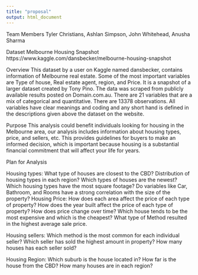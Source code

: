 ---
title: "proposal"
output: html_document
---

Team Members
Tyler Christians, Ashlan Simpson, John Whitehead, Anusha Sharma 

Dataset 
Melbourne Housing Snapshot
https://www.kaggle.com/dansbecker/melbourne-housing-snapshot

Overview
This dataset by a user on Kaggle named dansbecker, contains information of Melbourne real estate. Some of the most important variables are Type of house, Real estate agent, region, and Price.  It is a snapshot of a larger dataset created by Tony Pino. The data was scraped from publicly available results posted on Domain.com.au. There are 21 variables that are a mix of categorical and quantitative. There are 13378 observations. All variables have clear meanings and coding and any short hand is defined in the descriptions given above the dataset on the website. 


Purpose
This analysis could benefit individuals looking for housing in the Melbourne area, our analysis includes information about housing types, price, and sellers, etc. This provides guidelines for buyers to make an informed decision, which is important because housing is a substantial financial commitment that will affect your life for years.


Plan for Analysis

Housing types:
What type of houses are closest to the CBD?
Distribution of housing types in each region?
Which types of houses are the newest?
Which housing types have the most square footage?
Do variables like Car, Bathroom, and Rooms have a strong correlation with the size of the property?
Housing Price:
How does each area affect the price of each type of property?
How does the year built affect the price of each type of property?
How does price change over time? Which house tends to be the most expensive and which is the cheapest?
What type of Method resulted in the highest average sale price.

Housing sellers:
Which method is the most common for each individual seller?
Which seller has sold the highest amount in property?
How many houses has each seller sold?


Housing Region:
Which suburb is the house located in?
How far is the house from the CBD?
How many houses are in each region?

